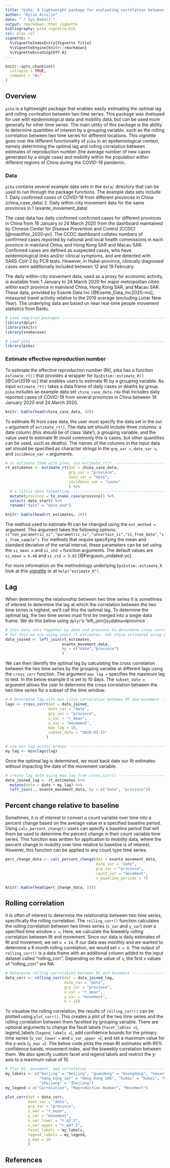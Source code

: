 ```yaml
---
title: "pika: A lightweight package for evaluating correlation between time series"
author: "Kylie Ainslie"
date: "`r Sys.Date()`"
output: rmarkdown::html_vignette
bibliography: pika_vignette.bib
csl: plos.csl
vignette: >
  %\VignetteIndexEntry{Vignette Title}
  %\VignetteEngine{knitr::rmarkdown}
  %\VignetteEncoding{UTF-8}
---
```


```r
knitr::opts_chunk$set(
  collapse = TRUE,
  comment = "#>"
)
```

## Overview
`pika` is a lightweight package that enables easily estimating the optimal lag and rolling corrleation between two time series. This package was dveloped for use with epidemiological data and mobility data, but can be used more generally for other time series. The main utility of this package is the ability to determine quantities of interest by a grouping variable, such as the rolling correlation between two time series for different locations. This vignette goes over the different functionality of `pika` in an epidemiological context, namely determining the optimal lag and rolling correlation between estimates of reproduction number (the average number of new cases generated by a single case) and mobility within the population within different regions of China during the COVID-19 pandemic.

### Data
`pika` contains several example data sets in the `data/` directory that can be used to run through the package functions. The example data sets include
1. Daily confirmed cases of COVID-19 from different provinces in China (china_case_data)
2. Daily within-city movement data for the same  provinces in 1 (exante_movement_data)

The case data has daily confirmed confirmed cases for different provinces in China from 16 January to 24 March 2020 from the dashboard maintained by Chinese Center for Disease Prevention and Control (CCDC) [@noauthor_2020-pv]. The CCDC dashboard collates numbers of confirmed cases reported by national and local health commissions in each province in mainland China, and Hong Kong SAR and Macau SAR. Confirmed cases are defined as suspected cases, who have epidemiological links and/or clinical symptoms, and are detected with SARS-CoV-2 by PCR tests. However, in Hubei province, clinically diagnosed cases were additionally included between 12 and 19 February.

The daily within-city movement data, used as a proxy for economic activity, is available from 1 January to 24 March 2020 for major metropolitan cities within each province in mainland China, Hong Kong SAR, and Macau SAR. These data, provided by Exante Data Inc [@Exante_Data_Inc2020-mo], measured travel activity relative to the 2019 average (excluding Lunar New Year). The underlying data are based on near real-time people movement statistics from Baidu.

```r
# Load required packages ----------------------------------------------------------------
library(dplyr)
library(knitr)
library(snakecase)

# Load pika -----------------------------------------------------------------------------
library(pika)

```

### Estimate effective reproduction number
To estimate the effective reproduction number (Rt), pika has a function `estimate_rt()` that provides a wrapper for `EpiEstim::estimate_R()` [@Cori2019-sc] that enables users to estimate Rt by a grouping variable. As input `estimate_rt()` takes a data frame of daily cases or deaths by group. `pika` includes an example data set `china_case_data.rda` that includes daily reported cases of COVID-19 from several provinces in China between 16 January 2020 and 24 March 2020.
```r
knitr::kable(head(china_case_data, 10))
```

To estimate Rt from case data, the user must specify the data set in the `dat = ` argument of `estimate_rt()`. The data set should include three columns: a date column (this should be of class 'date'), a grouping variable, and the value used to estimate Rt (most commonly this is cases, but other quantities can be used, such as deaths). The names of the columns in the input data set should be specified as character strings in the `grp_var = `, `date_var = `, and `incidence_var = ` arguments. 

```r
# to estimate them with pika, use estimate_rt() ------------------------------------------
rt_estimates <- estimate_rt(dat = china_case_data,
                            grp_var = "province",
                            date_var = "date",
                            incidence_var = "cases"
                            ) %>%
  # a little data formatting--------------------------------------------------------------
  mutate(province = to_snake_case(province)) %>%
  select(-date_start) %>%
  rename("date" = "date_end")
```

```r
knitr::kable(head(rt_estimates, 10))
```

The method used to estimate Rt can be changed using the `est_method = ` argument. This argument takes the following options: `c("non_parametric_si","parametric_si","uncertain_si","si_from_data","si_from_sample")`. For methods that require specifying the mean and standard deviation of the serial interval, these parameters can be set using the `si_mean = ` and `si_std = ` function arguments. The default values are `si_mean = 6.48` and `si_std = 3.83` [@Ferguson_undated-yc].

For more information on the methodology underlying `EpiEstim::estimate_R` look at this [vignette](https://cran.r-project.org/web/packages/EpiEstim/vignettes/demo.html) or at `help("estimate_R")`.

## Lag
When determining the relationship between two time series it is sometimes of interest to determine the lag at which the correlation between the two time series is highest, we'll call this the optimal lag. To determine the optimal lag, the two time series must first be merged into a single data frame. We do this below using `dplyr`'s 'left_join()` by `date` and `province`.
```r
# Join data sets together by date and province to determine cross correlation -----------
# for this we are using input rt estimates, not those estimated using pika::estimate_rt()
data_joined <- left_join(rt_estimates,
                         exante_movement_data,
                         by = c("date","province")
                         )
```

We can then identify the optimal lag by calculating the cross correlation between the two time series by the grouping variable at different lags using the `cross_corr` function. The argument `max_lag = ` specifies the maximum lag to test. In the below example it is set to 10 days. The `subset_date = ` argument allows the user to determine the cross correlation between the two time series for a subset of the time window.
```r
# # Determine lag with max cross correlation between Rt and movement ----------------------
lags <- cross_corr(dat = data_joined,
                   date_var = "date",
                   grp_var = "province",
                   x_var = "r_mean",
                   y_var = "movement",
                   max_lag = 10,
                   subset_date = "2020-02-15"
                  )

# use min lag across groups -------------------------------------------------------------
my_lag <- min(lags$lag)

```

Once the optimal lag is determined, we must back date our Rt estimates without impacting the date of the movement variable.
```r
# create lag date using max lag from cross_corr() ---------------------------------------
data_joined_lag <- rt_estimates %>%
  mutate(date = date + my_lag) %>%
  left_join(., exante_movement_data, by = c("date", "province"))
```

## Percent change relative to baseline
Sometimes, it is of interest to convert a count variable over time into a percent change based on the average value in a specified baseline period. Using `calc_percent_change()` users can specify a baseline period that will them be used to determine the percent change in their count variable time series. This function was written for application to mobility data, where the percent change in mobility over time relative to baseline is of interest. However, this function can be applied to any count type time series.
```r
perc_change_data <- calc_percent_change(dat = exante_movement_data,
                                        date_var = "date",
                                        grp_var = "province", 
                                        count_var = "movement", 
                                        n_baseline_periods = 7)
```

```r
knitr::kable(head(perc_change_data, 10))
```

## Rolling correlation
It is often of interest to determine the relationship between two time series, specifically the rolling correlation. The `rolling_corr()` function calculates the rolling correlation between two times series (`x_var` and `y_var`) over a specified time window `n = `. Here, we calculate the biweekly rolling correlation between Rt and movement. Since our data is daily estimates of Rt and movement, we set `n = 14`. If our data was monthly and we wanted to determine a 6 month rolling correlation, we would set `n = 6`. The output of `rolling_corr()` is a data frame with an additional column added to the input dataset called "rolling_corr". Depending on the value of `n`, the first `n` values of "rolling_corr" are NA.
```r
# Determine rolling correlation between Rt and movement ---------------------------------
data_corr <- rolling_corr(dat = data_joined_lag,
                          date_var = "date",
                          grp_var = "province",
                          x_var = "r_mean",
                          y_var = "movement",
                          n = 14)
```

To visualise the rolling correlation, the results of `rolling_corr()` can be plotted using `plot_corr()`. This creates a plot of the two time series and the rolling correlation between them facetted by grouping variable. There are optional arguments to change the facet labels (`facet_lables = `), legend_labels (`legend_labels = `), add confidence bounds for the primary time series (`x_var_lower = ` and `x_var_upper = `), and set a maximum value for the y-axis (`y_max = `). The below code plots the mean Rt estimates with 95% confidence bands, movement index, and the biweekly correlation between them. We also specify custom facet and legend labels and restrict the y-axis to a maximum value of 10.

```r
# Plot Rt, movement, and correlation ----------------------------------------------------
my_labels <- c("beijing" = "Beijing", "guandong" = "Guangdong", "henan" = "Henan",
               "hong_kong_sar" = "Hong Kong SAR", "hubei" = "Hubei", "hunan" = "Hunan",
               "zhejiang" = "Zhejiang")
my_legend = c("Correlation", "Reproduction Number", "Movement")

plot_corr(dat = data_corr,
          date_var = "date",
          grp_var = "province",
          x_var = "r_mean",
          y_var = "movement",
          x_var_lower = "r_q2.5",
          x_var_upper = "r_q97.5",
          facet_labels = my_labels,
          legend_labels = my_legend,
          y_max = 10
          )
```


## References

